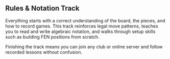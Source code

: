 ## Rules & Notation Track

Everything starts with a correct understanding of the board, the pieces, and how to record games. This track reinforces legal move patterns, teaches you to read and write algebraic notation, and walks through setup skills such as building FEN positions from scratch.

Finishing the track means you can join any club or online server and follow recorded lessons without confusion.
